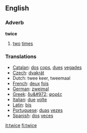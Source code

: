 ==English==
===Adverb===
'''twice'''
# [[two]] [[times]]

===Translations===
*[[Catalan]]: [[dos]] [[cops]], [[dues]] [[vegades]]
*[[Czech]]: [[dvakrát]]
*Dutch: twee keer, tweemaal
*[[French]]: [[deux]] [[fois]]
*[[German]]: [[zweimal]]
*[[Greek]]: [[δυ&#972;]] [[φορές]]
*[[Italian]]: [[due]] [[volte]]
*[[Latin]]: [[bis]]
*[[Portuguese]]: [[duas]] [[vezes]]
*[[Spanish]]: [[dos]] [[veces]]

[[it:twice]]
[[fi:twice]]